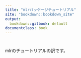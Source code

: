 ```yaml
---
title: "mlrパッケージチュートリアル"
site: "bookdown::bookdown_site"
output:
  bookdown::gitbook: default
documentclass: book
---
```


# {-}

mlrのチュートリアルの訳です。